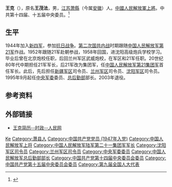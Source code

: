 {{Otheruses|other=名为王克的其他人物|王克}}
{{模板:中国人民解放军将领
| name = 王克
| image name = 
| width = 
| job-1 = [[中国人民解放军总后勤部|中国人民解放军总后勤部]]第六任部长
| job2 = 
| period = 
| period-1 = 1995年9月 – 2002年11月
| birthname = 王茂法
| other_names = 
| foreign_names =
| english_names =
| Sex = 男
| date of birth = 1931年8月
| place of birth = {{ROC}}[[江苏省|江苏]][[萧县|萧县]]
| date of death = 
| place of death = 
| nationality = {{PRC}}
| residence = {{CHN}}[[北京市|北京市]]
| languages = [[汉语|汉语]]
| height = 
| weight = 
| party = {{CPC}}
| rank = [[上将|上将]]
| spouse = 
| relatives = 
| educate = 
*中国人民解放军沈阳高级炮兵学校
*中国人民解放军高等军事学院
| past = 
| work =
| award = 
*中华人民共和国解放奖章（1955年）
| rankrecord= 
*1988年被授予中将军衔
*1994年晋升上将军衔
}}

'''王克'''（{{bd|1931年|8月|||catIdx=Wang,王}}），原名'''王茂法'''，男，[[安徽省|江苏]][[萧縣|萧縣]]（今属[[安徽省|安徽]]）人。[[中國人民解放軍上將|中國人民解放軍上將]]。中共第十四届、十五届中央委员。<ref>{{Cite book|title=中华人民共和国资料手册|author=蒋建华等主编|publisher=社会科学文献出版社|year=1999|isbn=|location=北京|pages=}}</ref>

== 生平 ==
1944年加入[[新四军|新四军]]，参加[[中国抗日战争|抗日战争]]。[[第二次国共内战|第二次国共内战]]时期跟随[[中国人民解放军第21军|中国人民解放军第21军]]作战。1952年跟随21军赴朝参战，1958年回国，进沈阳高级炮兵学校学习。毕业后曾在北京炮校任职，后回兰州军区武威炮校，在军区和21军任职。20世纪80年代中期担任21军军长，后21军改为集团军，任[[中国人民解放军第21集团军|中国人民解放军第21集团军]]首任军长。此后，先后担任[[新疆军区|新疆军区]]司令员、[[兰州军区|兰州军区]]司令员、[[沈阳军区|沈阳军区]]司令员。1995年9月起任[[中央军委|中央军委]]委员、[[中国人民解放军总后勤部|总后勤部]]部长。2003年退役。

== 参考资料 ==
{{reflist}}

== 外部链接 ==
*[http://www.people.com.cn/GB/shizheng/252/9667/9685/20021128/877007.html 王克简历--时政--人民网] {{Wayback|url=http://www.people.com.cn/GB/shizheng/252/9667/9685/20021128/877007.html |date=20030207170941 }} 

{{start box}}
{{s-before|[[傅全有|傅全有]]}}
{{s-title|中国人民解放军总后勤部部长|1995年9月－2002年11月}}
{{s-after|[[廖锡龙|廖锡龙]]}}
{{end box}}

{{中央军委/15}}
{{中央军委/14}}
{{中国人民解放军总后勤部部长}}
{{中国人民解放军上将/1994}}

{{Authority control}}
{{DEFAULTSORT:wang ke}}
[[Category:王姓|Ke]]
[[Category:萧县人|Category:萧县人]]
[[Category:中国共产党党员_(1947年入党)|Category:中国共产党党员 (1947年入党)]]
[[Category:中国人民解放军上将|Category:中国人民解放军上将]]
[[Category:中国人民解放军陆军第二十一集团军军长|Category:中国人民解放军陆军第二十一集团军军长]]
[[Category:沈阳军区司令员|Category:沈阳军区司令员]]
[[Category:兰州军区司令员|Category:兰州军区司令员]]
[[Category:中央军委委员|Category:中央军委委员]]
[[Category:中国人民解放军总后勤部部长|Category:中国人民解放军总后勤部部长]]
[[Category:中国共产党第十四届中央委员会委员|Category:中国共产党第十四届中央委员会委员]]
[[Category:中国共产党第十五届中央委员会委员|Category:中国共产党第十五届中央委员会委员]]
[[Category:第九届全国人大代表|Category:第九届全国人大代表]]